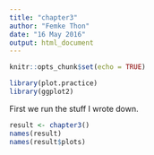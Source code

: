 ```yaml
---
title: "chapter3"
author: "Femke Thon"
date: "16 May 2016"
output: html_document
---
```


```r
knitr::opts_chunk$set(echo = TRUE)
```

```r
library(plot.practice)
library(ggplot2)
```
First we run the stuff I wrote down.

```r
result <- chapter3()
names(result)
names(result$plots)
```
